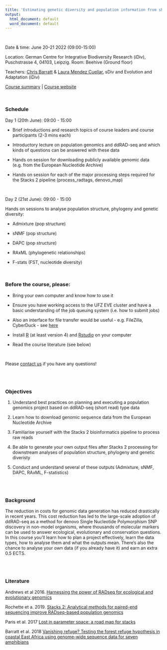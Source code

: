 ```yaml
---
title: 'Estimating genetic diversity and population information from short read (ddRAD-seq) type data'
output:
  html_document: default
  word_document: default
---
```


\

Date & time: June 20-21 2022 (09:00-15:00)

Location: German Centre for Integrative Biodiversity Research (iDiv), Puschstrasse 4, 04103, Leipzig. Room: Beehive (Ground floor)

Teachers: [Chris Barratt](https://cd-barratt.github.io/) & [Laura Mendez Cuellar](https://www.idiv.de/en/profile/1062.html), sDiv and Evolution and Adaptation (iDiv)

[Course summary](https://www.idiv.de/en/ydiv/graduate-school/courses-and-events/estimating-genetic-diversity-and-population-information-from-short-read-ddrad-seq-type-data.html) | 
[Course website](https://cd-barratt.github.io/ddRAD-seq_workshop/)

\

### Schedule 
Day 1 (20th June): 09:00 - 15:00  

* Brief introductions and research topics of course leaders and course participants (2-3 mins each)

* Introductory lecture on population genomics and ddRAD-seq and which kinds of questions can be answered with these data

* Hands on session for downloading publicly available genomic data (e.g. from the European Nucleotide Archive)

* Hands on session for each of the major processing steps required for the Stacks 2 pipeline (process_radtags, denovo_map)

\

Day 2 (21st June): 09:00 - 15:00 

Hands on sessions to analyse population structure, phylogeny and genetic diversity:

* Admixture (pop structure)

* sNMF (pop structure)

* DAPC (pop structure)

* RAxML (phylogenetic relationships)

* F-stats (FST, nucleotide diversity)

\ 
\

### Before the course, please:

* Bring your own computer and know how to use it

* Ensure you have working access to the UFZ EVE cluster and have a basic understanding of the job queuing system (i.e. how to submit jobs)

* Also an interface for file transfer would be useful - e.g. FileZilla, CyberDuck - see [here](https://portal.idiv.de/nextcloud/index.php/s/oyP3FSFfwnKwiy9)

* Install [R](https://cran.r-project.org/bin/) (at least version 4) and [Rstudio](https://www.rstudio.com/products/rstudio/download/#download) on your computer
* Read the course literature (see below)

\

Please [contact us](mailto:c.d.barratt@gmail.com, mailto:laura.mendezcue@gmail.com) if you have any questions!

\
\

### Objectives
1.	Understand best practices on planning and executing a population genomics project based on ddRAD-seq (short read) type data 

2.  Learn how to download genomic sequence data from the European Nucleotide Archive

3.	Familiarise yourself with the Stacks 2 bioinformatics pipeline to process raw reads 

4.	Be able to generate your own output files after Stacks 2 processing for downstream analyses of population structure, phylogeny and genetic diveristy

5.  Conduct and understand several of these outputs (Admixture, sNMF, DAPC, RAxML, F-statistics)

\
\

### Background

The reduction in costs for genomic data generation has reduced drastically in recent years. This cost reduction has led to the large-scale adoption of ddRAD-seq as a method for denovo Single Nucleotide Polymorphism SNP discovery in non-model organisms, where thousands of molecular markers can be used to answer ecological, evolutionary and conservation questions.
In this course you'll learn how to plan a project effectively, learn the data types, how to analyse them and what the outputs mean. There's also the chance to analyse your own data (if you already have it) and earn an extra 0.5 ECTS.

\
\


### Literature 

Andrews et al 2016. [Harnessing the power of RADseq for ecological and evolutionary genomics](https://www.nature.com/articles/nrg.2015.28)

Rochette et a. 2019. [Stacks 2: Analytical methods for paired-end sequencing improve RADseq-based population genomics](https://onlinelibrary.wiley.com/doi/abs/10.1111/mec.15253)

Paris et al. 2017 [Lost in parameter space: a road map for stacks](https://besjournals.onlinelibrary.wiley.com/doi/10.1111/2041-210X.12775)

Barratt et al. 2018 [Vanishing refuge? Testing the forest refuge hypothesis in coastal East Africa using genome-wide sequence data for seven amphibians](https://onlinelibrary.wiley.com/doi/full/10.1111/mec.14862)




